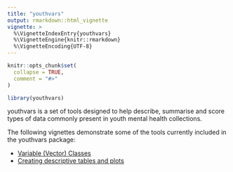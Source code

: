 ```yaml
---
title: "youthvars"
output: rmarkdown::html_vignette
vignette: >
  %\VignetteIndexEntry{youthvars}
  %\VignetteEngine{knitr::rmarkdown}
  %\VignetteEncoding{UTF-8}
---
```


```r
knitr::opts_chunk$set(
  collapse = TRUE,
  comment = "#>"
)
```

```r
library(youthvars)
```
youthvars is a set of tools designed to help describe, summarise and score types of data commonly present in youth mental health collections.

The following vignettes demonstrate some of the tools currently included in the youthvars package:

- [Variable (Vector) Classes](V_01.html)
- [Creating descriptive tables and plots](V_02.html)

